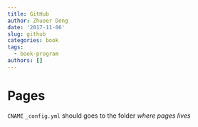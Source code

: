 ```yaml
---
title: GitHub
author: Zhuoer Dong
date: '2017-11-06'
slug: github
categories: book
tags:
  - book-program
authors: []
---
```


# Pages

`CNAME` `_config.yml` should goes to the folder _where pages lives_
